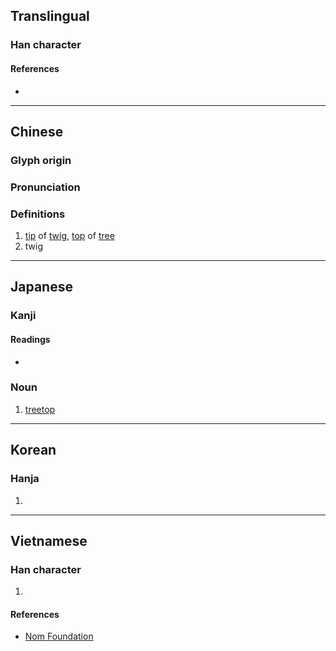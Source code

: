{{character info/new}}
==Translingual==

===Han character===
{{Han char|rn=75|rad=木|as=04|sn=8|four=49920|canj=DFH|ids=⿰木少}}

====References====
* {{Han ref|kx=0513.020|dkj=14490|dj=0898.120|hdz=21168.090|uh=676A|ud=26474|bh=AA57|bd=43607}}

----

==Chinese==
{{zh-forms}}

===Glyph origin===
{{Han etym}}

===Pronunciation===
{{zh-pron
|m=miǎo
|c=miu5
|mc=y
|oc=y
|ma=
|cat=n
}}

===Definitions===
{{zh-hanzi}}

# [[tip]] of [[twig]], [[top]] of [[tree]]
# twig

----

==Japanese==

===Kanji===
{{ja-kanji|grade=|rs=木04}}

====Readings====
* {{ja-readings
|goon=みょう<めう
|kanon=びょう<べう
|kun=こずえ-}}

===Noun===
{{ja-noun|こずえ}}

# [[treetop]]

----

==Korean==

===Hanja===
{{ko-hanja|hangeul=초|eumhun=|rv=cho|mr=ch'o|y=cho}}

# {{defn|lang=ko|sort=木04}}

----

==Vietnamese==

===Han character===
{{vi-readings|rs=木04|hanviet=[[diễu]], [[miểu]]}}

# {{defn|lang=vi|sort=木04}}

====References====
* [http://nomfoundation.org/common/nom_details.php?codepoint=676a Nom Foundation]